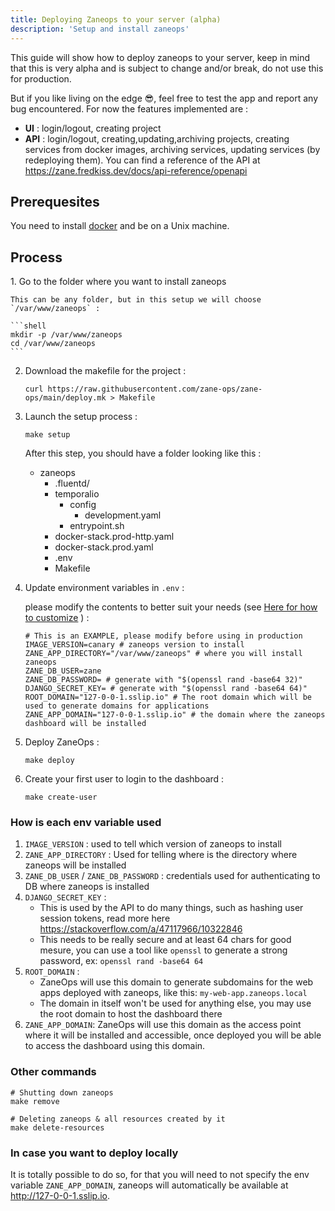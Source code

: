 ```yaml
---
title: Deploying Zaneops to your server (alpha)
description: 'Setup and install zaneops'
---
```



This guide will show how to deploy zaneops to your server, keep in mind that this is very alpha and is subject to change
and/or break, do not use this for production.

But if you like living on the edge 😎, feel free to test the app and report any bug encountered.
For now the features implemented are :

- **UI** : login/logout, creating project
- **API** : login/logout, creating,updating,archiving projects, creating services from docker images, archiving services,
updating services (by redeploying them). You can find a reference of the API
at https://zane.fredkiss.dev/docs/api-reference/openapi

## Prerequesites

You need to install [docker](https://docs.docker.com/engine/install/) and be on a Unix machine.

## Process

<Steps>
1. Go to the folder where you want to install zaneops

    This can be any folder, but in this setup we will choose `/var/www/zaneops` :

    ```shell
    mkdir -p /var/www/zaneops 
    cd /var/www/zaneops
    ```

2. Download the makefile for the project :

    ```shell
    curl https://raw.githubusercontent.com/zane-ops/zane-ops/main/deploy.mk > Makefile
    ```

3. Launch the setup process :

    ```shell
    make setup
    ```

    After this step, you should have a folder looking like this :


    <FileTree>

    - zaneops
        - .fluentd/
        - temporalio
            - config
                - development.yaml
            - entrypoint.sh
        - docker-stack.prod-http.yaml
        - docker-stack.prod.yaml
        - .env
        - Makefile

    </FileTree>

4. Update environment variables in `.env` :

    please modify the contents to better suit your needs (see [Here for how to customize](#how-is-each-env-variable-used) ) :

    ```shell
    # This is an EXAMPLE, please modify before using in production
    IMAGE_VERSION=canary # zaneops version to install
    ZANE_APP_DIRECTORY="/var/www/zaneops" # where you will install zaneops 
    ZANE_DB_USER=zane
    ZANE_DB_PASSWORD= # generate with "$(openssl rand -base64 32)" 
    DJANGO_SECRET_KEY= # generate with "$(openssl rand -base64 64)" 
    ROOT_DOMAIN="127-0-0-1.sslip.io" # The root domain which will be used to generate domains for applications
    ZANE_APP_DOMAIN="127-0-0-1.sslip.io" # the domain where the zaneops dashboard will be installed 
    ```

5. Deploy ZaneOps :

    ```shell
    make deploy
    ```

6. Create your first user to login to the dashboard :

    ```shell
    make create-user
    ```
</Steps>



### How is each env variable used

1. `IMAGE_VERSION` : used to tell which version of zaneops to install
2. `ZANE_APP_DIRECTORY` : Used for telling where is the directory where zaneops will be installed
3. `ZANE_DB_USER` / `ZANE_DB_PASSWORD` : credentials used for authenticating to DB where zaneops is installed
4. `DJANGO_SECRET_KEY` :
    - This is used by the API to do many things, such as hashing user session tokens, read more
here  https://stackoverflow.com/a/47117966/10322846
    - This needs to be really secure and at least 64 chars for good mesure, you can use a tool
like `openssl`
to generate a strong password, ex: `openssl rand -base64 64`
5. `ROOT_DOMAIN` :
    - ZaneOps will use this domain to generate subdomains for the web apps deployed with zaneops, like
this: `my-web-app.zaneops.local`
    - The domain in itself won't be used for anything else, you may use the root domain to host the dashboard there
6. `ZANE_APP_DOMAIN`:  ZaneOps will use this domain as the access point where it will be installed and accessible, once deployed you
will be able to access the dashboard using this domain.


### Other commands

```shell
# Shutting down zaneops
make remove

# Deleting zaneops & all resources created by it
make delete-resources
```

### In case you want to deploy locally

It is totally possible to do so, for that you will need to not specify the env variable `ZANE_APP_DOMAIN`, 
zaneops will automatically be available at http://127-0-0-1.sslip.io.